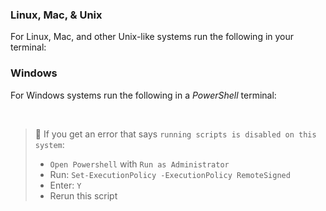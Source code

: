 
### Linux, Mac, & Unix
For Linux, Mac, and other Unix-like systems run the following in your terminal:

<CliScriptUnix />

### Windows
For Windows systems run the following in a _PowerShell_ terminal:

<CliScriptWindows />

<br />

> 🐰 If you get an error that says `running scripts is disabled on this system`:
> - `Open Powershell` with `Run as Administrator`
> - Run: `Set-ExecutionPolicy -ExecutionPolicy RemoteSigned`
> - Enter: `Y`
> - Rerun this script
